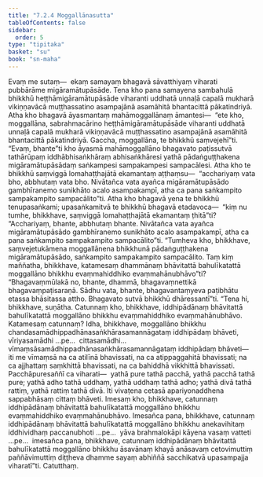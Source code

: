 ```yaml
---
title: "7.2.4 Moggallānasutta"
tableOfContents: false
sidebar:
  order: 5
type: "tipitaka"
basket: "su"
book: "sn-maha"
---
```



<DynamicBreadcrumb />

<Division number="826" book="sn-maha" bookNo="14" page="235">

<Paragraph number="1408" book="sn-maha">
Evaṃ me sutaṃ—  ekaṃ samayaṃ bhagavā sāvatthiyaṃ viharati pubbārāme migāramātupāsāde. Tena kho pana samayena sambahulā bhikkhū heṭṭhāmigāramātupāsāde viharanti uddhatā unnaḷā capalā mukharā vikiṇṇavācā muṭṭhassatino asampajānā asamāhitā bhantacittā pākatindriyā.
</Paragraph>

<Paragraph number="1409" book="sn-maha">
Atha kho bhagavā āyasmantaṃ mahāmoggallānaṃ āmantesi—  “ete kho, moggallāna, sabrahmacārino heṭṭhāmigāramātupāsāde viharanti uddhatā unnaḷā capalā mukharā vikiṇṇavācā muṭṭhassatino asampajānā asamāhitā bhantacittā pākatindriyā. Gaccha, moggallāna, te bhikkhū saṃvejehī”ti.
</Paragraph>

<Paragraph number="1410" book="sn-maha">
“Evaṃ, bhante”ti kho āyasmā mahāmoggallāno bhagavato paṭissutvā tathārūpaṃ iddhābhisaṅkhāraṃ abhisaṅkhāresi yathā pādaṅguṭṭhakena migāramātupāsādaṃ saṅkampesi sampakampesi sampacālesi. Atha kho te bhikkhū saṃviggā lomahaṭṭhajātā ekamantaṃ aṭṭhaṃsu—  “acchariyaṃ vata bho, abbhutaṃ vata bho. Nivātañca vata ayañca migāramātupāsādo gambhīranemo sunikhāto acalo asampakampī, atha ca pana saṅkampito sampakampito sampacālito”ti.
</Paragraph>

<Paragraph number="1411" book="sn-maha">
Atha kho bhagavā yena te bhikkhū tenupasaṅkami; upasaṅkamitvā te bhikkhū bhagavā etadavoca—  “kiṃ nu tumhe, bhikkhave, saṃviggā lomahaṭṭhajātā ekamantaṃ ṭhitā”ti? “Acchariyaṃ, bhante, abbhutaṃ bhante. Nivātañca vata ayañca migāramātupāsādo gambhīranemo sunikhāto acalo asampakampī, atha ca pana saṅkampito sampakampito sampacālito”ti. “Tumheva kho, bhikkhave, saṃvejetukāmena moggallānena bhikkhunā pādaṅguṭṭhakena migāramātupāsādo, saṅkampito sampakampito sampacālito. Taṃ kiṃ maññatha, bhikkhave, katamesaṃ dhammānaṃ bhāvitattā bahulīkatattā moggallāno bhikkhu evaṃmahiddhiko evaṃmahānubhāvo”ti? “Bhagavaṃmūlakā no, bhante, dhammā, bhagavaṃnettikā bhagavaṃpaṭisaraṇā. Sādhu vata, bhante, bhagavantaṃyeva paṭibhātu etassa bhāsitassa attho. Bhagavato sutvā bhikkhū dhāressantī”ti.
</Paragraph>

<Paragraph number="1412" book="sn-maha">
“Tena hi, bhikkhave, suṇātha. Catunnaṃ kho, bhikkhave, iddhipādānaṃ bhāvitattā bahulīkatattā moggallāno bhikkhu evaṃmahiddhiko evaṃmahānubhāvo. Katamesaṃ catunnaṃ? Idha, bhikkhave, moggallāno bhikkhu chandasamādhippadhānasaṅkhārasamannāgataṃ iddhipādaṃ bhāveti, vīriyasamādhi …pe…  cittasamādhi…  vīmaṃsāsamādhippadhānasaṅkhārasamannāgataṃ iddhipādaṃ bhāveti—  iti me vīmaṃsā na ca atilīnā bhavissati, na ca atippaggahitā bhavissati; na ca ajjhattaṃ saṃkhittā bhavissati, na ca bahiddhā vikkhittā bhavissati. Pacchāpuresaññī ca viharati—  yathā pure tathā pacchā, yathā pacchā tathā pure; yathā adho tathā uddhaṃ, yathā uddhaṃ tathā adho; yathā divā tathā rattiṃ, yathā rattiṃ tathā divā. Iti vivaṭena cetasā apariyonaddhena sappabhāsaṃ cittaṃ bhāveti. Imesaṃ kho, bhikkhave, catunnaṃ iddhipādānaṃ bhāvitattā bahulīkatattā moggallāno bhikkhu evaṃmahiddhiko evaṃmahānubhāvo. Imesañca pana, bhikkhave, catunnaṃ iddhipādānaṃ bhāvitattā bahulīkatattā moggallāno bhikkhu anekavihitaṃ iddhividhaṃ paccanubhoti …pe…  yāva brahmalokāpi kāyena vasaṃ vatteti …pe…  imesañca pana, bhikkhave, catunnaṃ iddhipādānaṃ bhāvitattā bahulīkatattā moggallāno bhikkhu āsavānaṃ khayā anāsavaṃ cetovimuttiṃ paññāvimuttiṃ diṭṭheva dhamme sayaṃ abhiññā sacchikatvā upasampajja viharatī”ti.

</Paragraph>
</Division>

<Paragraph number="1413" type="center" book="sn-maha">
Catutthaṃ.
</Paragraph>